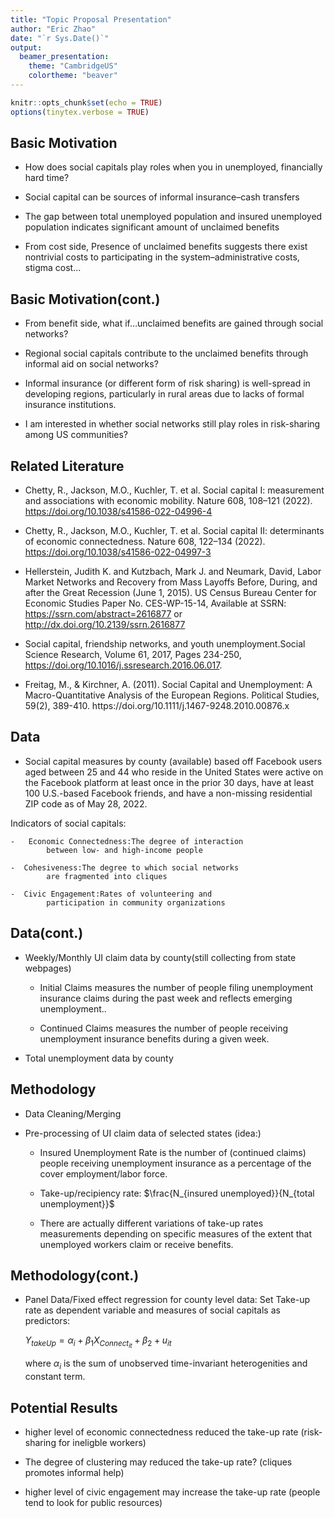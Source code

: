 ```yaml
---
title: "Topic Proposal Presentation"
author: "Eric Zhao"
date: "`r Sys.Date()`"
output: 
  beamer_presentation:
    theme: "CambridgeUS"
    colortheme: "beaver"
---
```


```r
knitr::opts_chunk$set(echo = TRUE)
options(tinytex.verbose = TRUE)

```

## Basic Motivation

-  How does social capitals play roles when you in unemployed, financially hard time?

-  Social capital can be sources of informal insurance--cash transfers

-  The gap between total unemployed population and insured unemployed population indicates significant amount of unclaimed benefits

-  From cost side, Presence of unclaimed benefits suggests there exist nontrivial costs to participating in the system--administrative costs, stigma cost...

## Basic Motivation(cont.)
-  From benefit side, what if...unclaimed benefits are gained through social networks?

-  Regional social capitals contribute to the unclaimed benefits through informal aid on social networks?

-  Informal insurance (or different form of risk sharing) is well-spread in developing regions, particularly in rural areas due to lacks of formal insurance institutions.

-  I am interested in whether social networks still play roles in risk-sharing among US communities?


## Related Literature

-   Chetty, R., Jackson, M.O., Kuchler, T. et al. Social capital I: measurement and associations with economic mobility. Nature 608, 108--121 (2022). <https://doi.org/10.1038/s41586-022-04996-4>

-   Chetty, R., Jackson, M.O., Kuchler, T. et al. Social capital II: determinants of economic connectedness. Nature 608, 122--134 (2022). <https://doi.org/10.1038/s41586-022-04997-3>

-   Hellerstein, Judith K. and Kutzbach, Mark J. and Neumark, David, Labor Market Networks and Recovery from Mass Layoffs Before, During, and after the Great Recession (June 1, 2015). US Census Bureau Center for Economic Studies Paper No. CES-WP-15-14, Available at SSRN: <https://ssrn.com/abstract=2616877> or <http://dx.doi.org/10.2139/ssrn.2616877>

-   Social capital, friendship networks, and youth unemployment.Social Science Research, Volume 61, 2017, Pages 234-250,
<https://doi.org/10.1016/j.ssresearch.2016.06.017>.

-   Freitag, M., & Kirchner, A. (2011). Social Capital and Unemployment: A Macro-Quantitative Analysis of the European Regions. Political Studies, 59(2), 389-410. https://doi.org/10.1111/j.1467-9248.2010.00876.x



## Data

-   Social capital measures by county (available) based off Facebook users aged between 25
and 44 who reside in the United States were active on the Facebook platform at least once in the prior 30 days, have at least 100 U.S.-based Facebook friends, and have a non-missing residential ZIP code as of May 28, 2022.
   
   Indicators of social capitals:

    -   Economic Connectedness:The degree of interaction 
            between low- and high-income people 
            
    -  Cohesiveness:The degree to which social networks 
            are fragmented into cliques 
            
    -  Civic Engagement:Rates of volunteering and 
            participation in community organizations

## Data(cont.)
-   Weekly/Monthly UI claim data by county(still collecting from state webpages)
    -   Initial Claims measures the number of people filing unemployment insurance claims during the past week and reflects emerging unemployment..

    -   Continued Claims measures the number of people receiving unemployment insurance benefits during a given week.

-   Total unemployment data by county

## Methodology 

 -  Data Cleaning/Merging 
 
 -  Pre-processing of UI claim data of selected states (idea:)
 
    -   Insured Unemployment Rate is the number of (continued claims) people receiving unemployment insurance as a percentage of the cover employment/labor force. 

    -   Take-up/recipiency rate: $\frac{N_{insured unemployed}}{N_{total unemployment}}$ 
    
    - There are actually different variations of take-up rates measurements depending on specific measures of the extent that unemployed workers claim or receive benefits.
    
## Methodology(cont.)
- Panel Data/Fixed effect regression for county level data:
    Set Take-up rate as dependent variable and measures of social capitals as predictors:
    
    $Y_{takeUp}=\alpha_i+\beta_1 X_{Connect_{it}}+\beta_2+u_{it}$
    
    where $\alpha_i$ is the sum of unobserved time-invariant heterogenities and constant term.
    

## Potential Results

- higher level of economic connectedness reduced the take-up rate (risk-sharing for ineligble workers)

- The degree of clustering may reduced the take-up rate? (cliques promotes informal help)

- higher level of civic engagement may increase the take-up rate (people tend to look for public resources)


